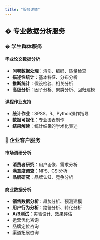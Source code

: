 ```yaml
---
title: "服务详情"
---
```


## � 专业数据分析服务

### � 学生群体服务

#### 毕业论文数据分析
- **问卷数据处理**：清洗、编码、质量检查
- **描述性统计**：基本特征、分布分析
- **推断统计**：假设检验、相关分析
- **高级分析**：因子分析、聚类分析、回归建模

#### 课程作业支持
- **统计作业**：SPSS、R、Python操作指导
- **数据可视化**：专业图表制作
- **结果解读**：统计结果的学术化表述

### 🏢 企业客户服务

#### 市场调研分析
- **消费者研究**：用户画像、需求分析
- **满意度调查**：NPS、CSI分析
- **品牌研究**：品牌认知、竞争分析

#### 商业数据分析
- **销售数据分析**：趋势分析、预测建模
- **用户行为分析**：路径分析、转化分析
- **A/B测试**：实验设计、效果评估
- 运营优化咨询
- 品牌定位咨询
- 渠道拓展咨询